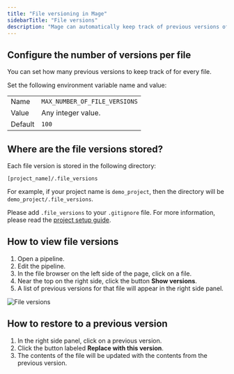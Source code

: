 ```yaml
---
title: "File versioning in Mage"
sidebarTitle: "File versions"
description: "Mage can automatically keep track of previous versions of a file. Any update to the contents of a file will create a new version that can be used to restore a file to a previous state."
---
```


## Configure the number of versions per file

You can set how many previous versions to keep track of for every file.

Set the following environment variable name and value:

|   |   |
| --- | --- |
| Name | `MAX_NUMBER_OF_FILE_VERSIONS` |
| Value | Any integer value. |
| Default | `100` |

## Where are the file versions stored?

Each file version is stored in the following directory:

```
[project_name]/.file_versions
```

For example, if your project name is `demo_project`, then the directory will be `demo_project/.file_versions`.

Please add `.file_versions` to your `.gitignore` file. 
For more information, please read the [project setup guide](/development/project/setup#create-a-gitignore-file).

## How to view file versions

1. Open a pipeline.
1. Edit the pipeline.
1. In the file browser on the left side of the page, click on a file.
1. Near the top on the right side, click the button <b>Show versions</b>.
1. A list of previous versions for that file will appear in the right side panel.

![File versions](https://github.com/mage-ai/assets/blob/main/notebook/file-versions.jpg?raw=true)

## How to restore to a previous version

1. In the right side panel, click on a previous version.
1. Click the button labeled <b>Replace with this version</b>.
1. The contents of the file will be updated with the contents from the previous version.
